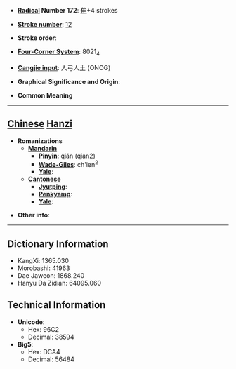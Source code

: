 * '''[[Wiktionary:Chinese radical index| Radical]] Number 172''': [[Wiktionary:Chinese radical index 隹|隹]]+4 strokes

* '''[[Wiktionary:Chinese total strokes index|Stroke number]]''': [[Wiktionary:Chinese total strokes index 12|12]]

* '''Stroke order''': 

* '''[[Wiktionary:Chinese four corner index|Four-Corner System]]''': 8021<sub>4</sub>

* '''[[Wiktionary:Chinese Cangjie index|Cangjie input]]''': 人弓人土 (ONOG)

* '''Graphical Significance and Origin''': 

* '''Common Meaning'''

----

== [[Chinese]] [[Hanzi]] ==

* '''Romanizations'''
** '''[[Mandarin]]'''
*** '''[[Pinyin]]''': qián (qian2)
*** '''[[Wade-Giles]]''': ch'ien<sup>2</sup>
*** '''[[Yale]]''': 
** '''[[Cantonese]]'''
*** '''[[Jyutping]]''':
*** '''[[Penkyamp]]''': 
*** '''[[Yale]]''': 

* '''Other info''': 

----

== Dictionary Information ==

* KangXi: 1365.030
* Morobashi: 41963
* Dae Jaweon: 1868.240
* Hanyu Da Zidian: 64095.060

== Technical Information ==

* '''Unicode''':
** Hex: 96C2
** Decimal: 38594
* '''Big5''':
** Hex: DCA4
** Decimal: 56484